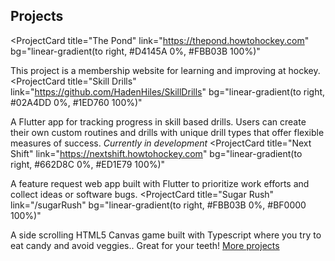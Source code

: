 ## Projects

<ProjectCard
  title="The Pond"
  link="https://thepond.howtohockey.com"
  bg="linear-gradient(to right, #D4145A 0%, #FBB03B 100%)"
>
  This project is a membership website for learning and improving at hockey.
</ProjectCard>
<ProjectCard
  title="Skill Drills"
  link="https://github.com/HadenHiles/SkillDrills"
  bg="linear-gradient(to right, #02A4DD 0%, #1ED760 100%)"
>
  A Flutter app for tracking progress in skill based drills. Users can create their own custom routines and drills with unique drill types that offer flexible measures of success. <i>Currently in development</i>
</ProjectCard>
<ProjectCard
  title="Next Shift"
  link="https://nextshift.howtohockey.com"
  bg="linear-gradient(to right, #662D8C 0%, #ED1E79 100%)"
>
  A feature request web app built with Flutter to prioritize work efforts and collect ideas or software bugs.
</ProjectCard>
<ProjectCard
  title="Sugar Rush"
  link="/sugarRush"
  bg="linear-gradient(to right, #FBB03B 0%, #BF0000 100%)"
>
  A side scrolling HTML5 Canvas game built with Typescript where you try to eat candy and avoid veggies.. Great for your teeth!
</ProjectCard>
<a href="https://github.com/HadenHiles" target="_blank">
  More projects
</a>
